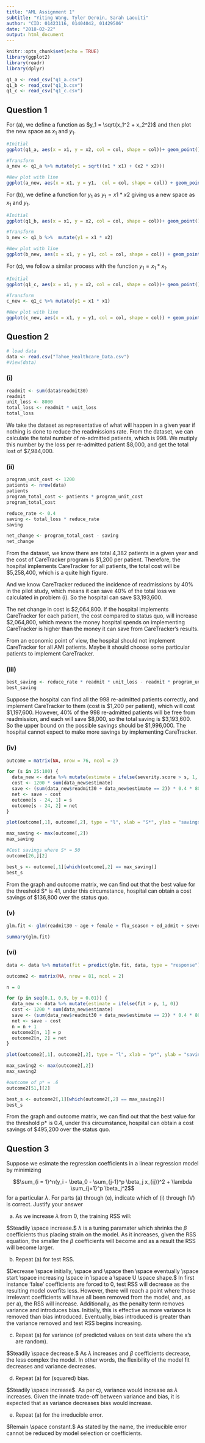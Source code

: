---
title: "AML Assignment 1"
subtitle: "Yiting Wang, Tyler Deroin, Sarah Laouiti"
author: "CID: 01423116, 01404042, 01429506"
date: "2018-02-22"
output: html_document
---
```{r setup, include=FALSE}
knitr::opts_chunk$set(echo = TRUE)
library(ggplot2)
library(readr)
library(dplyr)


```

```{r data, warning=FALSE, message=FALSE, include=FALSE}
q1_a <- read_csv("q1_a.csv")
q1_b <- read_csv("q1_b.csv")
q1_c <- read_csv("q1_c.csv")
```

## Question 1
For (a), we define a function as $y_1 = \sqrt{x_1^2 + x_2^2}$ and then plot the new space as $x_1$ and $y_1$.

```{r part_a}
#Initial
ggplot(q1_a, aes(x = x1, y = x2, col = col, shape = col))+ geom_point() + ggtitle("Initial A") + scale_color_manual(values = c("black","blue")) + theme(legend.position = "none") + scale_shape_manual(values = c(18,15 ))

#Transform
a_new <- q1_a %>% mutate(y1 = sqrt((x1 * x1) + (x2 * x2)))

#New plot with line
ggplot(a_new, aes(x = x1, y = y1,  col = col, shape = col)) + geom_point() + ggtitle("New A") + scale_color_manual(values = c("black","blue")) + theme(legend.position = "none") + geom_abline(slope = 0, intercept = 2, color = "red") + scale_shape_manual(values = c(18,15 ))
```

For (b), we define a function for $y_1$ as $y_1 = x1 * x2$ giving us a new space as $x_1$ and $y_1$.

```{r part_b}
#Initial
ggplot(q1_b, aes(x = x1, y = x2, col = col, shape = col))+ geom_point() + ggtitle("Initial B") + scale_color_manual(values = c("black","blue")) + theme(legend.position = "none") + scale_shape_manual(values = c(18,15 ))

#Transform
b_new <- q1_b %>%  mutate(y1 = x1 * x2)

#New plot with line
ggplot(b_new, aes(x = x1, y = y1, col = col, shape = col)) + geom_point() + ggtitle("New B") + scale_color_manual(values = c("black","blue")) + theme(legend.position = "none") + geom_abline(slope = 0, intercept = 0, color = "red") + scale_shape_manual(values = c(18,15 ))
```

For (c), we follow a similar process with the function $y_1 = x_1 * x_1$.

```{r part_c}
#Initial
ggplot(q1_c, aes(x = x1, y = x2, col = col, shape = col))+ geom_point() + ggtitle("Initial C") + scale_color_manual(values = c("black","blue")) + theme(legend.position = "none") + scale_shape_manual(values = c(18,15 ))

#Transform
c_new <- q1_c %>% mutate(y1 = x1 * x1) 

#New plot with line
ggplot(c_new, aes(x = x1, y = y1, col = col, shape = col)) + geom_point() + ggtitle("New C") + scale_color_manual(values = c("black","blue")) + scale_shape_manual(values = c(18,15 )) + theme(legend.position = "none") + geom_abline(slope = 0, intercept = 2, color = "red")
```


## Question 2

```{r, include = FALSE}
# load data
data <- read.csv("Tahoe_Healthcare_Data.csv")
#View(data)
```

### (i)
```{r}
readmit <- sum(data$readmit30)
readmit
unit_loss <- 8000
total_loss <- readmit * unit_loss
total_loss
```

We take the dataset as representative of what will happen in a given year if nothing is done to reduce the readmissions rate. From the dataset, we can calculate the total number of re-admitted patients, which is 998. We mutiply this number by the loss per re-admitted patient \$8,000, and get the total lost of $7,984,000.

### (ii)
```{r}
program_unit_cost <- 1200
patients <- nrow(data)
patients 
program_total_cost <- patients * program_unit_cost
program_total_cost

reduce_rate <- 0.4
saving <- total_loss * reduce_rate
saving

net_change <- program_total_cost - saving
net_change
```

From the dataset, we know there are total 4,382 patients in a given year and the cost of CareTracker program is \$1,200 per patient. Therefore, the hospital implements CareTracker for all patients, the total cost will be $5,258,400, which is a quite high figure. 

And we know CareTracker reduced the incidence of readmissions by 40% in the pilot study, which means it can save 40% of the total loss we calculated in problem (i). So the hospital can save $3,193,600.

The net change in cost is \$2,064,800. If the hospital implements CareTracker for each patient, the cost compared to status quo, will increase $2,064,800, which means the money hospital spends on implementing CareTracker is higher than the money it can save from CareTracker's results. 

From an economic point of view, the hospital should not implement CareTracker for all AMI patients. Maybe it should choose some particular patients to implement CareTracker.

### (iii)
```{r}
best_saving <- reduce_rate * readmit * unit_loss - readmit * program_unit_cost 
best_saving
```

Suppose the hospital can find all the 998 re-admitted patients correctly, and implement CareTracker to them (cost is \$1,200 per patient), which will cost \$1,197,600. However, 40% of the 998 re-admitted patients will be free from readmission, and each will save \$8,000, so the total saving is \$3,193,600. So the upper bound on the possible savings should be $1,996,000. The hospital cannot expect to make more savings by implementing CareTracker.

### (iv)
```{r}
outcome = matrix(NA, nrow = 76, ncol = 2)

for (s in 25:100) {
  data_new <- data %>% mutate(estimate = ifelse(severity.score > s, 1, 0))
  cost <- 1200 * sum(data_new$estimate)
  save <- (sum(data_new$readmit30 + data_new$estimate == 2)) * 0.4 * 8000
  net <- save - cost
  outcome[s - 24, 1] = s
  outcome[s - 24, 2] = net
}

plot(outcome[,1], outcome[,2], type = "l", xlab = "S*", ylab = "savings")

max_saving <- max(outcome[,2])
max_saving

#Cost savings where S* = 50
outcome[26,][2]

best_s <- outcome[,1][which(outcome[,2] == max_saving)]
best_s
```

From the graph and outcome matrix, we can find out that the best value for the threshold S* is 41, under this circumstance, hospital can obtain a cost savings of $136,800 over the status quo.


### (v)
```{r}
glm.fit <- glm(readmit30 ~ age + female + flu_season + ed_admit + severity.score + comorbidity.score, data = data, family = binomial)

summary(glm.fit)

```


### (vi)
```{r}
data <- data %>% mutate(fit = predict(glm.fit, data, type = "response"))

outcome2 <- matrix(NA, nrow = 81, ncol = 2)

n = 0

for (p in seq(0.1, 0.9, by = 0.01)) {
  data_new <- data %>% mutate(estimate = ifelse(fit > p, 1, 0))
  cost <- 1200 * sum(data_new$estimate)
  save <- (sum(data_new$readmit30 + data_new$estimate == 2)) * 0.4 * 8000
  net <- save - cost
  n = n + 1
  outcome2[n, 1] = p
  outcome2[n, 2] = net
}

plot(outcome2[,1], outcome2[,2], type = "l", xlab = "p*", ylab = "savings")

max_saving2 <- max(outcome2[,2])
max_saving2

#outcome of p* = .6
outcome2[51,][2]

best_s <- outcome2[,1][which(outcome2[,2] == max_saving2)]
best_s
```

From the graph and outcome matrix, we can find out that the best value for the threshold p* is 0.4, under this circumstance, hospital can obtain a cost savings of $495,200 over the status quo.


## Question 3

Suppose we esimate the regression coefficients in a linear regression model by minimizing 

$$\sum_{i = 1}^n(y_i - \beta_0 - \sum_{j-1}^p \beta_j x_{ij})^2 + \lambda \sum_{j=1}^p \beta_j^2$$
for a particular $\lambda$.  For parts (a) through (e), indicate which of (i) through (V) is correct. Justify your answer



(a) As we increase $\lambda$ from 0, the training RSS will:

$Steadily \space increase.$ $\lambda$ is a tuning paramater which shrinks the $\beta$ coefficients thus placing strain on the model. As it increases, given the RSS equation, the smaller the $\beta$ coefficients will become and as a result the RSS will become larger.
    
(b) Repeat (a) for test RSS.

$Decrease \space initially, \space and \space then \space eventually \space start \space increasing \space in \space a \space U \space shape.$ In first instance 'false' coefficients are forced to 0, test RSS will decrease as the resulting model overfits less. However, there will reach a point where those irrelevant coefficients will have all been removed from the model, and, as per a), the RSS will increase.  Additionally, as the penalty term removes variance and introduces bias.  Initially, this is effective as more variance is removed than bias introduced. Eventually, bias introduced is greater than the variance removed and test RSS begins increasing.

(c) Repeat (a) for variance (of predicted values on test data where the x's are random).

$Steadily \space decrease.$ As $\lambda$ increases and $\beta$ coefficients decrease, the less complex the model. In other words, the flexibility of the model fit decreases and variance decreases.

(d) Repeat (a) for (squared) bias.

$Steadily \space increase$. As per c), variance would increase as $\lambda$ increases. Given the innate trade-off between variance and bias, it is expected that as variance decreases bias would increase.

(e) Repeat (a) for the irreducible error.

$Remain \space constant.$ As stated by the name, the irreducible error cannot be reduced by model selection or coefficients.
